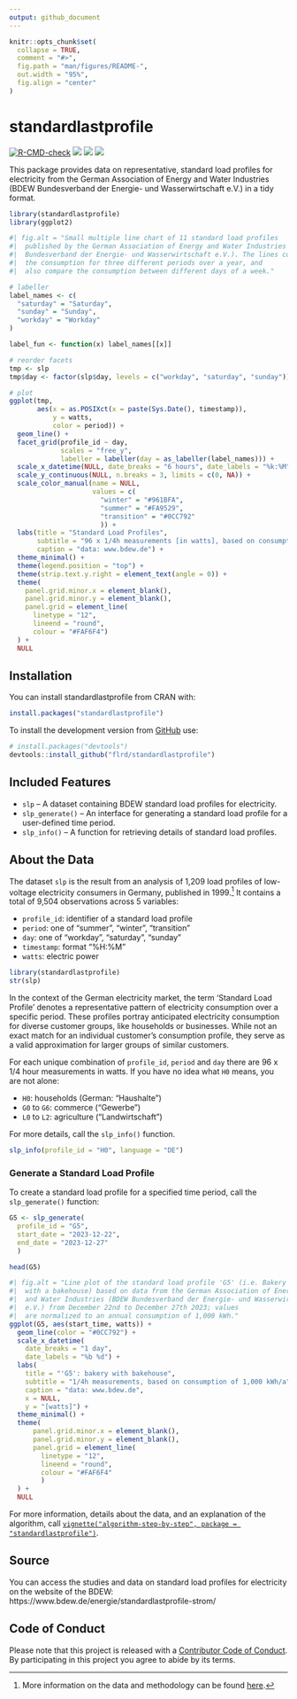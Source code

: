 ```yaml
---
output: github_document
---
```


<!-- README.md is generated from README.Rmd. Please edit that file -->

```r
knitr::opts_chunk$set(
  collapse = TRUE,
  comment = "#>",
  fig.path = "man/figures/README-",
  out.width = "95%",
  fig.align = "center"
)
```

# standardlastprofile

<!-- badges: start -->
[![R-CMD-check](https://github.com/flrd/standardlastprofile/actions/workflows/R-CMD-check.yaml/badge.svg)](https://github.com/flrd/standardlastprofile/actions/workflows/R-CMD-check.yaml)
[![](https://codecov.io/gh/flrd/standardlastprofile/branch/main/graph/badge.svg)](https://app.codecov.io/gh/flrd/standardlastprofile)
[![](https://www.r-pkg.org/badges/version/standardlastprofile)](https://cran.r-project.org/package=standardlastprofile)
[![](http://cranlogs.r-pkg.org/badges/grand-total/standardlastprofile)](https://cran.r-project.org/package=standardlastprofile)
<!-- badges: end -->

This package provides data on representative, standard load profiles for electricity from the German Association of Energy and Water Industries (BDEW Bundesverband der Energie- und Wasserwirtschaft e.V.) in a tidy format.

``` r
library(standardlastprofile)
library(ggplot2)
```


```r
#| fig.alt = "Small multiple line chart of 11 standard load profiles
#|  published by the German Association of Energy and Water Industries (BDEW 
#|  Bundesverband der Energie- und Wasserwirtschaft e.V.). The lines compare
#|  the consumption for three different periods over a year, and
#|  also compare the consumption between different days of a week."

# labeller
label_names <- c(
  "saturday" = "Saturday",
  "sunday" = "Sunday",
  "workday" = "Workday"
)

label_fun <- function(x) label_names[[x]]

# reorder facets
tmp <- slp
tmp$day <- factor(slp$day, levels = c("workday", "saturday", "sunday"))

# plot
ggplot(tmp,
       aes(x = as.POSIXct(x = paste(Sys.Date(), timestamp)),
           y = watts,
           color = period)) +
  geom_line() +
  facet_grid(profile_id ~ day, 
             scales = "free_y",
             labeller = labeller(day = as_labeller(label_names))) +
  scale_x_datetime(NULL, date_breaks = "6 hours", date_labels = "%k:%M") +
  scale_y_continuous(NULL, n.breaks = 3, limits = c(0, NA)) +
  scale_color_manual(name = NULL,
                     values = c(
                       "winter" = "#961BFA",
                       "summer" = "#FA9529",
                       "transition" = "#0CC792"
                       )) +
  labs(title = "Standard Load Profiles",
       subtitle = "96 x 1/4h measurements [in watts], based on consumption of 1,000 kWh/a",
       caption = "data: www.bdew.de") +
  theme_minimal() +
  theme(legend.position = "top") +
  theme(strip.text.y.right = element_text(angle = 0)) + 
  theme(
    panel.grid.minor.x = element_blank(),
    panel.grid.minor.y = element_blank(),
    panel.grid = element_line(
      linetype = "12",
      lineend = "round", 
      colour = "#FAF6F4")
  ) +
  NULL
```

## Installation

You can install standardlastprofile from CRAN with:

```r
install.packages("standardlastprofile")
```

To install the development version from [GitHub](https://github.com/) use:

``` r
# install.packages("devtools")
devtools::install_github("flrd/standardlastprofile")
```

## Included Features

- `slp` -- A dataset containing BDEW standard load profiles for electricity.
- `slp_generate()` --	An interface for generating a standard load profile for a user-defined time period.
- `slp_info()` -- A function for retrieving details of standard load profiles.

## About the Data
The dataset `slp` is the result from an analysis of 1,209 load profiles of low-voltage electricity consumers in Germany, published in 1999.[^bdew-2] It contains a total of 9,504 observations across 5 variables:

  [^bdew-2]: More information on the data and methodology can be found [here](https://www.bdew.de/media/documents/1999_Repraesentative-VDEW-Lastprofile.pdf).

- `profile_id`: identifier of a standard load profile
- `period`: one of "summer", "winter", "transition"
- `day`: one of "workday", "saturday", "sunday"
- `timestamp`: format "%H:%M"
- `watts`: electric power

``` r
library(standardlastprofile)
str(slp)
```

In the context of the German electricity market, the term 'Standard Load Profile' denotes a representative pattern of electricity consumption over a specific period. These profiles portray anticipated electricity consumption for diverse customer groups, like households or businesses. While not an exact match for an individual customer's consumption profile, they serve as a valid approximation for larger groups of similar customers.

For each unique combination of `profile_id`, `period` and `day` there are 
96 x 1/4 hour measurements in watts. If you have no idea what `H0` means, 
you are not alone:

- `H0`: households (German: "Haushalte")
- `G0` to `G6`: commerce ("Gewerbe")
- `L0` to `L2`: agriculture ("Landwirtschaft")

For more details, call the `slp_info()` function.

``` r
slp_info(profile_id = "H0", language = "DE")
```

### Generate a Standard Load Profile

To create a standard load profile for a specified time period, call the `slp_generate()` function:

``` r
G5 <- slp_generate(
  profile_id = "G5",
  start_date = "2023-12-22",
  end_date = "2023-12-27"
  )

head(G5)
```


``` r
#| fig.alt = "Line plot of the standard load profile 'G5' (i.e. Bakery
#|  with a bakehouse) based on data from the German Association of Energy
#|  and Water Industries (BDEW Bundesverband der Energie- und Wasserwirtschaft
#|  e.V.) from December 22nd to December 27th 2023; values 
#|  are normalized to an annual consumption of 1,000 kWh."
ggplot(G5, aes(start_time, watts)) +
  geom_line(color = "#0CC792") +
  scale_x_datetime(
    date_breaks = "1 day",
    date_labels = "%b %d") +
  labs(
    title = "'G5': bakery with bakehouse",
    subtitle = "1/4h measurements, based on consumption of 1,000 kWh/a",
    caption = "data: www.bdew.de",
    x = NULL,
    y = "[watts]") +
  theme_minimal() +
  theme(
      panel.grid.minor.x = element_blank(),
      panel.grid.minor.y = element_blank(),
      panel.grid = element_line(
        linetype = "12",
        lineend = "round",
        colour = "#FAF6F4"
        )
  ) +
  NULL
```

For more information, details about the data, and an explanation of the algorithm, 
call [`vignette("algorithm-step-by-step", package = "standardlastprofile")`](https://flrd.github.io/standardlastprofile/articles/algorithm-step-by-step.html).

## Source
You can access the studies and data on standard load profiles for electricity on the website of the BDEW: https://www.bdew.de/energie/standardlastprofile-strom/

## Code of Conduct
Please note that this project is released with a [Contributor Code of Conduct](https://github.com/flrd/standardlastprofile/blob/main/CODE_OF_CONDUCT.md). 
By participating in this project you agree to abide by its terms.
